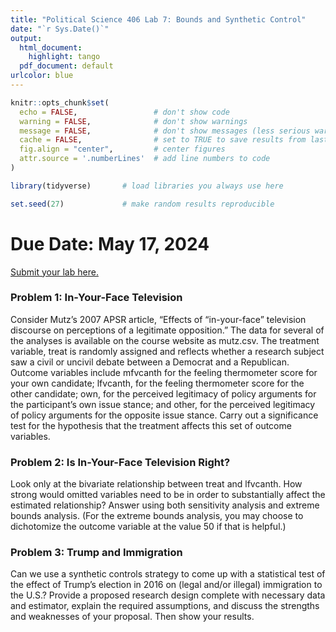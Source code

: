 ```yaml
---
title: "Political Science 406 Lab 7: Bounds and Synthetic Control"
date: "`r Sys.Date()`"
output:
  html_document:
    highlight: tango
  pdf_document: default
urlcolor: blue
---
```


```r
knitr::opts_chunk$set(
  echo = FALSE,                 # don't show code
  warning = FALSE,              # don't show warnings
  message = FALSE,              # don't show messages (less serious warnings)
  cache = FALSE,                # set to TRUE to save results from last compilation
  fig.align = "center",         # center figures
  attr.source = '.numberLines'  # add line numbers to code
)

library(tidyverse)       # load libraries you always use here

set.seed(27)             # make random results reproducible
```

# Due Date: May 17, 2024

[Submit your lab here.](https://canvas.northwestern.edu/courses/211656/assignments/1392659)

### Problem 1: In-Your-Face Television

Consider Mutz’s 2007 APSR article, “Effects of “in-your-face” television discourse on perceptions of a
legitimate opposition.” The data for several of the analyses is available on the course website as mutz.csv.
The treatment variable, treat is randomly assigned and reflects whether a research subject saw a civil or
uncivil debate between a Democrat and a Republican. Outcome variables include mfvcanth for the feeling
thermometer score for your own candidate; lfvcanth, for the feeling thermometer score for the other candidate;
own, for the perceived legitimacy of policy arguments for the participant’s own issue stance; and other, for
the perceived legitimacy of policy arguments for the opposite issue stance. Carry out a significance test for
the hypothesis that the treatment affects this set of outcome variables.

### Problem 2: Is In-Your-Face Television Right?

Look only at the bivariate relationship between treat and lfvcanth. How strong would omitted variables
need to be in order to substantially affect the estimated relationship? Answer using both sensitivity analysis
and extreme bounds analysis. (For the extreme bounds analysis, you may choose to dichotomize the outcome
variable at the value 50 if that is helpful.)

### Problem 3: Trump and Immigration

Can we use a synthetic controls strategy to come up with a statistical test of the effect of Trump’s
election in 2016 on (legal and/or illegal) immigration to the U.S.? Provide a proposed research design complete with
necessary data and estimator, explain the required assumptions, and discuss the strengths and weaknesses
of your proposal. Then show your results.
